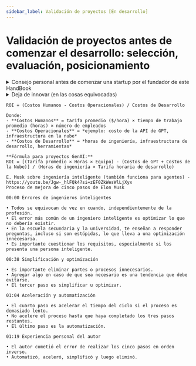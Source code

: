 ```yaml
---
sidebar_label: Validación de proyectos [En desarrollo]
---
```


# Validación de proyectos antes de comenzar el desarrollo: selección, evaluación, posicionamiento

<details>
<summary>Consejo personal antes de comenzar una startup por el fundador de este HandBook</summary>

<iframe width="560" height="315" src="https://www.youtube.com/embed/Gv2fzC96Z40?si=Yht3u7enTgp62g4z" title="YouTube video player" frameborder="0" allow="accelerometer; autoplay; clipboard-write; encrypted-media; gyroscope; picture-in-picture; web-share" referrerpolicy="strict-origin-when-cross-origin" allowfullscreen></iframe>

Piensa en cuánto tiempo estuvo luchando. Debes contar con esto también.

Ahora, si estás de acuerdo con esto, es posible que desees ir a YouTube y buscar "Cómo iniciar una startup". Mira todo lo que quieras.

<details>
<summary>Además, me gusta.</summary>

<iframe width="560" height="315" src="https://www.youtube.com/embed/z1aKRhRnVNk?si=BjHzS4c4ge8EFiDI" title="YouTube video player" frameborder="0" allow="accelerometer; autoplay; clipboard-write; encrypted-media; gyroscope; picture-in-picture; web-share" referrerpolicy="strict-origin-when-cross-origin" allowfullscreen></iframe>

</details>

</details>


<details>
<summary>Deja de innovar (en las cosas equivocadas)</summary>

<iframe width="560" height="315" src="https://www.youtube.com/embed/FNwu440UxhU?si=sIpY2xSc8d8Ocids" title="YouTube video player" frameborder="0" allow="accelerometer; autoplay; clipboard-write; encrypted-media; gyroscope; picture-in-picture; web-share" referrerpolicy="strict-origin-when-cross-origin" allowfullscreen></iframe>

</details>


````
ROI = (Costos Humanos - Costos Operacionales) / Costos de Desarrollo

Donde:
- **Costos Humanos** = tarifa promedio ($/hora) × tiempo de trabajo promedio (horas) × número de empleados
- **Costos Operacionales** = *ejemplo: costo de la API de GPT, infraestructura en la nube*
- **Costos de Desarrollo** = *horas de ingeniería, infraestructura de desarrollo, herramientas*

**Fórmula para proyectos GenAI:**
ROI = [(Tarifa promedio × Horas × Equipo) - (Costos de GPT + Costos de la Nube)] / (Horas de ingeniería × Tarifa horaria de desarrollo)
````


````
E. Musk sobre ingeniería inteligente (también funciona para agentes) - https://youtu.be/Jgw-_hlFQk4?si=zEF0ZkWesWlLjXyx
Proceso de mejora de cinco pasos de Elon Musk

00:00 Errores de ingenieros inteligentes

• Todos se equivocan de vez en cuando, independientemente de la profesión.
• El error más común de un ingeniero inteligente es optimizar lo que no debería existir.
• En la escuela secundaria y la universidad, te enseñan a responder preguntas, incluso si son estúpidas, lo que lleva a una optimización innecesaria.
• Es importante cuestionar los requisitos, especialmente si los presenta una persona inteligente.

00:38 Simplificación y optimización

• Es importante eliminar partes o procesos innecesarios.
• Agregar algo en caso de que sea necesario es una tendencia que debe evitarse.
• El tercer paso es simplificar u optimizar.

01:04 Aceleración y automatización

• El cuarto paso es acelerar el tiempo del ciclo si el proceso es demasiado lento.
• No acelere el proceso hasta que haya completado los tres pasos restantes.
• El último paso es la automatización.

01:19 Experiencia personal del autor

• El autor cometió el error de realizar los cinco pasos en orden inverso.
• Automatizó, aceleró, simplificó y luego eliminó.
````